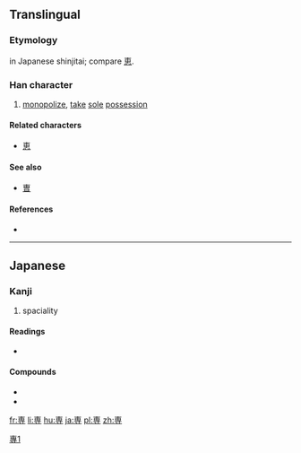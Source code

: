 {{also|專|专|尃}}
==Translingual==
{{ja-forms|専|[[专]]|[[專]]}}

===Etymology===
{{Han simp|專}} in Japanese shinjitai; compare [[恵]].

[[Category:CJKV characters simplified differently in Japan and China|專1]]

===Han character===
{{Han char|rn=41|rad=寸|as=06|sn=9|four=|canj=十田木戈 (JWDI)|ids=⿱[[𤰔]][[寸]]}}

# [[monopolize]], [[take]] [[sole]] [[possession]]

====Related characters====
* [[恵]] <!-- same simplification -->

====See also====
* [[曺]]

====References====
* {{Han ref|kx=0294.111|hdz=10504.141|uh=5C02|ud=23554}}

----

==Japanese==

===Kanji===
{{ja-kanji|grade=6|rs=寸06|style=s|kyu=專}}

# spaciality

====Readings====
* {{ja-readings|on=[[せん]] (sen)|kun=[[もっぱら]] (moppara)}}

====Compounds====
* {{term|専門||[[expertise]], area of study|tr=[[せんもん]], [[senmon]]|lang=ja|sc=Jpan}}
* {{term|専攻||academic major|tr=[[せんこう]], [[senkō]]|lang=ja|sc=Jpan}}

[[fr:専]]
[[li:専]]
[[hu:専]]
[[ja:専]]
[[pl:専]]
[[zh:専]]